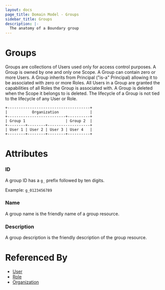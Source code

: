 ```yaml
---
layout: docs
page_title: Domain Model - Groups
sidebar_title: Groups
description: |-
  The anatomy of a Boundary group
---
```


# Groups

Groups are collections of Users used only for access control purposes.
A Group is owned by one and only one Scope.
A Group can contain zero or more Users.
A Group inherits from Principal ("is-a" Principal)
allowing it to be associated with zero or more Roles.
All Users in a Group are granted the capabilities of all Roles the Group is associated with.
A Group is deleted when the Scope it belongs to is deleted.
The lifecycle of a Group is not tied to the lifecycle of any User or Role.

```shell-session
+-------------------------------------+
|           Organization              |
+--------------------------+----------+
| Group 1                  | Group 2  |
+--------+--------+-------------------+
| User 1 | User 2 | User 3 | User 4   |
+--------+--------+--------+----------+
```

# Attributes

### ID

A group ID has a `g_` prefix followed by ten digits.

Example: `g_0123456789`

### Name

A group name is the friendly name of a group resource.

### Description

A group description is the friendly description of the group resource.

# Referenced By

- [User]()
- [Role]()
- [Organization]()
